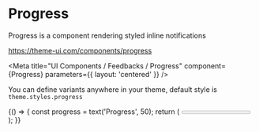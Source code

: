 
# Progress

Progress is a component rendering styled inline notifications

https://theme-ui.com/components/progress

<Meta
  title="UI Components / Feedbacks / Progress"
  component={Progress}
  parameters={{ layout: 'centered' }}
/>

<ArgsTable of={Progress} />

You can define variants anywhere in your theme, default style is `theme.styles.progress`

<Canvas>
  <Story name="Default">
    {() => {
      const progress = text('Progress', 50);
      return (
        <Progress value={progress} max={100}>
          {progress}%
        </Progress>
      );
    }}
  </Story>
</Canvas>
